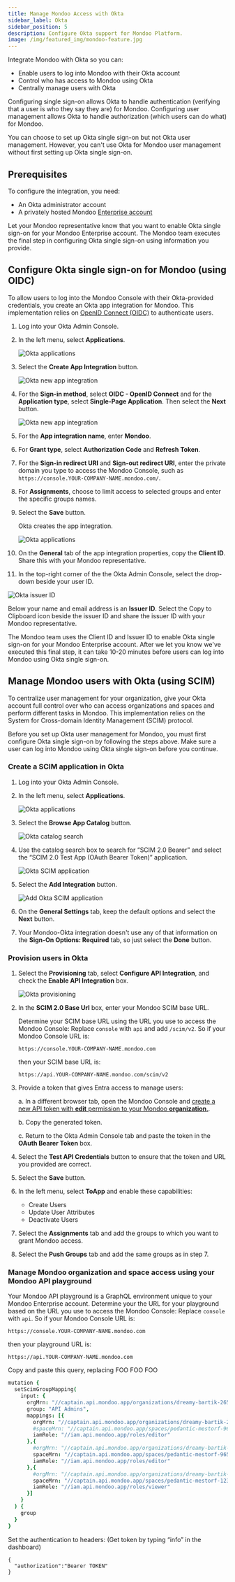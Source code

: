 ```yaml
---
title: Manage Mondoo Access with Okta
sidebar_label: Okta
sidebar_position: 5
description: Configure Okta support for Mondoo Platform.
image: /img/featured_img/mondoo-feature.jpg
---
```


Integrate Mondoo with Okta so you can:

- Enable users to log into Mondoo with their Okta account
- Control who has access to Mondoo using Okta
- Centrally manage users with Okta

Configuring single sign-on allows Okta to handle authentication (verifying that a user is who they say they are) for Mondoo. Configuring user management allows Okta to handle authorization (which users can do what) for Mondoo.

You can choose to set up Okta single sign-on but not Okta user management. However, you can't use Okta for Mondoo user management without first setting up Okta single sign-on.

## Prerequisites

To configure the integration, you need:

- An Okta administrator account
- A privately hosted Mondoo [Enterprise account](https://mondoo.com/pricing)

Let your Mondoo representative know that you want to enable Okta single sign-on for your Mondoo Enterprise account. The Mondoo team executes the final step in configuring Okta single sign-on using information you provide.

## Configure Okta single sign-on for Mondoo (using OIDC)

To allow users to log into the Mondoo Console with their Okta-provided credentials, you create an Okta app integration for Mondoo. This implementation relies on [OpenID Connect (OIDC)](https://openid.net/developers/how-connect-works/) to authenticate users.

1. Log into your Okta Admin Console.

2. In the left menu, select **Applications**.

   ![Okta applications](/img/platform/maintain/access/okta/applications.png)

3. Select the **Create App Integration** button.

   ![Okta new app integration](/img/platform/maintain/access/okta/new-app1.png)

4. For the **Sign-in method**, select **OIDC - OpenID Connect** and for the **Application type**, select **Single-Page Application**. Then select the **Next** button.

   ![Okta new app integration](/img/platform/maintain/access/okta/new-app2.png)

5. For the **App integration name**, enter **Mondoo**.

6. For **Grant type**, select **Authorization Code** and **Refresh Token**.

7. For the **Sign-in redirect URI** and **Sign-out redirect URI**, enter the private domain you type to access the Mondoo Console, such as `https://console.YOUR-COMPANY-NAME.mondoo.com/`.

8. For **Assignments**, choose to limit access to selected groups and enter the specific groups names.

9. Select the **Save** button.

   Okta creates the app integration.

   ![Okta applications](/img/platform/maintain/access/okta/app-props.png)

10. On the **General** tab of the app integration properties, copy the **Client ID**. Share this with your Mondoo representative.

11. In the top-right corner of the the Okta Admin Console, select the drop-down beside your user ID.

   ![Okta issuer ID](/img/platform/maintain/access/okta/issuer-id.png)

   Below your name and email address is an **Issuer ID**. Select the Copy to Clipboard icon beside the issuer ID and share the issuer ID with your Mondoo representative.

The Mondoo team uses the Client ID and Issuer ID to enable Okta single sign-on for your Mondoo Enterprise account. After we let you know we've executed this final step, it can take 10-20 minutes before users can log into Mondoo using Okta single sign-on.

## Manage Mondoo users with Okta (using SCIM)

To centralize user management for your organization, give your Okta account full control over who can access organizations and spaces and perform different tasks in Mondoo. This implementation relies on the System for Cross-domain Identity Management (SCIM) protocol.

Before you set up Okta user management for Mondoo, you must first configure Okta single sign-on by following the steps above. Make sure a user can log into Mondoo using Okta single sign-on before you continue.

### Create a SCIM application in Okta

1. Log into your Okta Admin Console.

2. In the left menu, select **Applications**.

   ![Okta applications](/img/platform/maintain/access/okta/applications.png)

3. Select the **Browse App Catalog** button.

   ![Okta catalog search](/img/platform/maintain/access/okta/search-scim.png)

4. Use the catalog search box to search for “SCIM 2.0 Bearer” and select the “SCIM 2.0 Test App (OAuth Bearer Token)” application.

   ![Okta SCIM application](/img/platform/maintain/access/okta/scim-info.png)

5. Select the **Add Integration** button.

   ![Add Okta SCIM application](/img/platform/maintain/access/okta/add-start.png)

6. On the **General Settings** tab, keep the default options and select the **Next** button.

7. Your Mondoo-Okta integration doesn't use any of that information on the **Sign-On Options: Required** tab, so just select the **Done** button.

### Provision users in Okta

1. Select the **Provisioning** tab, select **Configure API Integration**, and check the **Enable API Integration** box.

   ![Okta provisioning](/img/platform/maintain/access/okta/provisioning.png)

2. In the **SCIM 2.0 Base Url** box, enter your Mondoo SCIM base URL.

   Determine your SCIM base URL using the URL you use to access the Mondoo Console: Replace `console` with `api` and add `/scim/v2`. So if your Mondoo Console URL is:

   `https://console.YOUR-COMPANY-NAME.mondoo.com`

   then your SCIM base URL is:

   `https://api.YOUR-COMPANY-NAME.mondoo.com/scim/v2`


3. Provide a token that gives Entra access to manage users:

   a. In a different browser tab, open the Mondoo Console and [create a new API token with **edit** permission to your Mondoo **organization**.](https://mondoo.com/docs/platform/maintain/access/api-tokens/#generate-an-api-token-for-access-to-all-spaces-in-an-organization).

   b. Copy the generated token.

   c. Return to the Okta Admin Console tab and paste the token in the **OAuth Bearer Token** box.

4. Select the **Test API Credentials** button to ensure that the token and URL you provided are correct.

5. Select the **Save** button.

6. In the left menu, select **ToApp** and enable these capabilities:

   - Create Users
   - Update User Attributes
   - Deactivate Users

7. Select the **Assignments** tab and add the groups to which you want to grant Mondoo access.

8. Select the **Push Groups** tab and add the same groups as in step 7.

### Manage Mondoo organization and space access using your Mondoo API playground

Your Mondoo API playground is a GraphQL environment unique to your Mondoo Enterprise account. Determine your the URL for your playground based on the URL you use to access the Mondoo Console: Replace `console` with `api`. So if your Mondoo Console URL is:

`https://console.YOUR-COMPANY-NAME.mondoo.com`

then your playground URL is:

`https://api.YOUR-COMPANY-NAME.mondoo.com`

Copy and paste this query, replacing FOO FOO FOO

```coffeescript
mutation {
  setScimGroupMapping(
    input: {
      orgMrn: "//captain.api.mondoo.app/organizations/dreamy-bartik-265385",
      group: "API Admins",
      mappings: [{
        orgMrn: "//captain.api.mondoo.app/organizations/dreamy-bartik-265385",
        #spaceMrn: "//captain.api.mondoo.app/spaces/pedantic-mestorf-965815",
        iamRole: "//iam.api.mondoo.app/roles/editor"
      },{
        #orgMrn: "//captain.api.mondoo.app/organizations/dreamy-bartik-265385",
        spaceMrn: "//captain.api.mondoo.app/spaces/pedantic-mestorf-965815",
        iamRole: "//iam.api.mondoo.app/roles/editor"
      },{
        #orgMrn: "//captain.api.mondoo.app/organizations/dreamy-bartik-265385",
        spaceMrn: "//captain.api.mondoo.app/spaces/pedantic-mestorf-12323",
        iamRole: "//iam.api.mondoo.app/roles/viewer"
      }]
    }
  ) {
    group
  }
}
```

Set the authentication to headers: (Get token by typing “info” in the dashboard)

```
{
  "authorization":"Bearer TOKEN"
}
```
